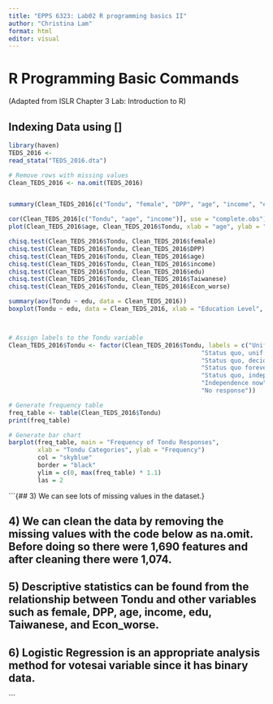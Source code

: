 ---
title: "EPPS 6323: Lab02 R programming basics II"
author: "Christina Lam"
format: html
editor: visual
---

## 

# R Programming Basic Commands

(Adapted from ISLR Chapter 3 Lab: Introduction to R)

## Indexing Data using \[\]

```{r}
library(haven) 
TEDS_2016 <- 
read_stata("TEDS_2016.dta") 

# Remove rows with missing values
Clean_TEDS_2016 <- na.omit(TEDS_2016)


summary(Clean_TEDS_2016[c("Tondu", "female", "DPP", "age", "income", "edu", "Taiwanese", "Econ_worse")])

cor(Clean_TEDS_2016[c("Tondu", "age", "income")], use = "complete.obs")
plot(Clean_TEDS_2016$age, Clean_TEDS_2016$Tondu, xlab = "age", ylab = "Tondu", main = "Scatterplot of Tondu vs Age")

chisq.test(Clean_TEDS_2016$Tondu, Clean_TEDS_2016$female)
chisq.test(Clean_TEDS_2016$Tondu, Clean_TEDS_2016$DPP)
chisq.test(Clean_TEDS_2016$Tondu, Clean_TEDS_2016$age)
chisq.test(Clean_TEDS_2016$Tondu, Clean_TEDS_2016$income)
chisq.test(Clean_TEDS_2016$Tondu, Clean_TEDS_2016$edu)
chisq.test(Clean_TEDS_2016$Tondu, Clean_TEDS_2016$Taiwanese)
chisq.test(Clean_TEDS_2016$Tondu, Clean_TEDS_2016$Econ_worse)

summary(aov(Tondu ~ edu, data = Clean_TEDS_2016))
boxplot(Tondu ~ edu, data = Clean_TEDS_2016, xlab = "Education Level", ylab = "Tondu", main = "Boxplot of Tondu by Education Level")



# Assign labels to the Tondu variable
Clean_TEDS_2016$Tondu <- factor(Clean_TEDS_2016$Tondu, labels = c("Unification now", 
                                                     "Status quo, unif. in future", 
                                                     "Status quo, decide later", 
                                                     "Status quo forever", 
                                                     "Status quo, indep. in future", 
                                                     "Independence now", 
                                                     "No response"))

# Generate frequency table
freq_table <- table(Clean_TEDS_2016$Tondu)
print(freq_table)

# Generate bar chart
barplot(freq_table, main = "Frequency of Tondu Responses", 
        xlab = "Tondu Categories", ylab = "Frequency")
        col = "skyblue"
        border = "black"
        ylim = c(0, max(freq_table) * 1.1)  
        las = 2
```

\`\`\`{## 3) We can see lots of missing values in the dataset.}

## 4) We can clean the data by removing the missing values with the code below as na.omit. Before doing so there were 1,690 features and after cleaning there were 1,074.

## 5) Descriptive statistics can be found from the relationship between Tondu and other variables such as female, DPP, age, income, edu, Taiwanese, and Econ_worse.

## 6) Logistic Regression is an appropriate analysis method for votesai variable since it has binary data.

\`\`\`
